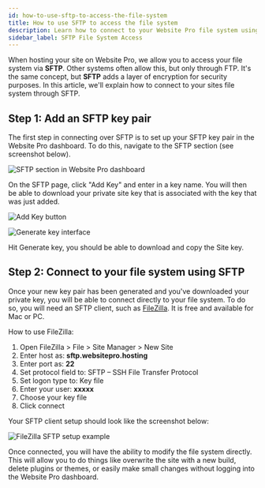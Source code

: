 ```yaml
---
id: how-to-use-sftp-to-access-the-file-system
title: How to use SFTP to access the file system
description: Learn how to connect to your Website Pro file system using SFTP for secure file transfers and management.
sidebar_label: SFTP File System Access
---
```


When hosting your site on Website Pro, we allow you to access your file system via **SFTP**. Other systems often allow this, but only through FTP. It's the same concept, but **SFTP** adds a layer of encryption for security purposes. In this article, we'll explain how to connect to your sites file system through SFTP.

## Step 1: Add an SFTP key pair

The first step in connecting over SFTP is to set up your SFTP key pair in the Website Pro dashboard. To do this, navigate to the SFTP section (see screenshot below).

![SFTP section in Website Pro dashboard](./img/vendasta-products/website/sftp/sftp-section.jpg)

On the SFTP page, click "Add Key" and enter in a key name. You will then be able to download your private site key that is associated with the key that was just added.

![Add Key button](./img/vendasta-products/website/sftp/add-key.jpg)

![Generate key interface](./img/vendasta-products/website/sftp/generate-key.jpg)

Hit Generate key, you should be able to download and copy the Site key.

## Step 2: Connect to your file system using SFTP

Once your new key pair has been generated and you've downloaded your private key, you will be able to connect directly to your file system. To do so, you will need an SFTP client, such as [FileZilla](https://filezilla-project.org/). It is free and available for Mac or PC.

How to use FileZilla:

1. Open FileZilla > File > Site Manager > New Site
2. Enter host as: **sftp.websitepro.hosting**
3. Enter port as: **22**
4. Set protocol field to: SFTP – SSH File Transfer Protocol
5. Set logon type to: Key file
6. Enter your user: **xxxxx**
7. Choose your key file
8. Click connect

Your SFTP client setup should look like the screenshot below:

![FileZilla SFTP setup example](./img/vendasta-products/website/sftp/filezilla-setup.png)

Once connected, you will have the ability to modify the file system directly. This will allow you to do things like overwrite the site with a new build, delete plugins or themes, or easily make small changes without logging into the Website Pro dashboard.